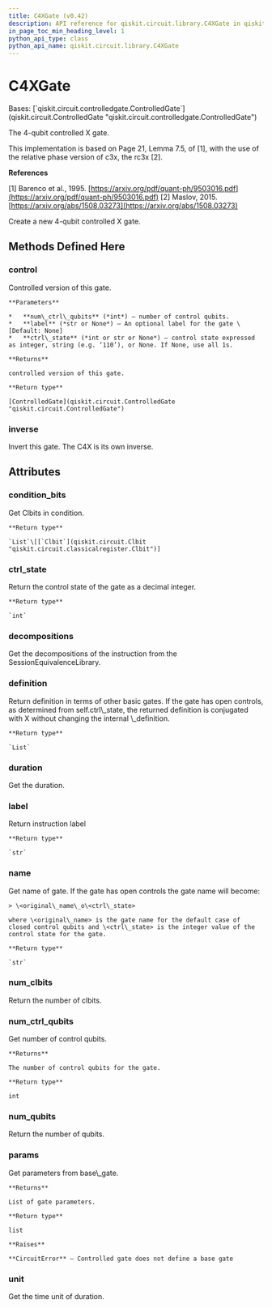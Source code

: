```yaml
---
title: C4XGate (v0.42)
description: API reference for qiskit.circuit.library.C4XGate in qiskit v0.42
in_page_toc_min_heading_level: 1
python_api_type: class
python_api_name: qiskit.circuit.library.C4XGate
---
```


# C4XGate

<Class id="qiskit.circuit.library.C4XGate" isDedicatedPage={true} github="https://github.com/qiskit/qiskit/tree/stable/0.23/qiskit/circuit/library/standard_gates/x.py" signature="C4XGate(label=None, ctrl_state=None)" modifiers="class">
  Bases: [`qiskit.circuit.controlledgate.ControlledGate`](qiskit.circuit.ControlledGate "qiskit.circuit.controlledgate.ControlledGate")

  The 4-qubit controlled X gate.

  This implementation is based on Page 21, Lemma 7.5, of \[1], with the use of the relative phase version of c3x, the rc3x \[2].

  **References**

  \[1] Barenco et al., 1995. [https://arxiv.org/pdf/quant-ph/9503016.pdf](https://arxiv.org/pdf/quant-ph/9503016.pdf) \[2] Maslov, 2015. [https://arxiv.org/abs/1508.03273](https://arxiv.org/abs/1508.03273)

  Create a new 4-qubit controlled X gate.

  ## Methods Defined Here

  <span id="qiskit-circuit-library-c4xgate-control" />

  ### control

  <Function id="qiskit.circuit.library.C4XGate.control" signature="C4XGate.control(num_ctrl_qubits=1, label=None, ctrl_state=None)">
    Controlled version of this gate.

    **Parameters**

    *   **num\_ctrl\_qubits** (*int*) – number of control qubits.
    *   **label** (*str or None*) – An optional label for the gate \[Default: None]
    *   **ctrl\_state** (*int or str or None*) – control state expressed as integer, string (e.g. ‘110’), or None. If None, use all 1s.

    **Returns**

    controlled version of this gate.

    **Return type**

    [ControlledGate](qiskit.circuit.ControlledGate "qiskit.circuit.ControlledGate")
  </Function>

  <span id="qiskit-circuit-library-c4xgate-inverse" />

  ### inverse

  <Function id="qiskit.circuit.library.C4XGate.inverse" signature="C4XGate.inverse()">
    Invert this gate. The C4X is its own inverse.
  </Function>

  ## Attributes

  ### condition\_bits

  <Attribute id="qiskit.circuit.library.C4XGate.condition_bits">
    Get Clbits in condition.

    **Return type**

    `List`\[[`Clbit`](qiskit.circuit.Clbit "qiskit.circuit.classicalregister.Clbit")]
  </Attribute>

  ### ctrl\_state

  <Attribute id="qiskit.circuit.library.C4XGate.ctrl_state">
    Return the control state of the gate as a decimal integer.

    **Return type**

    `int`
  </Attribute>

  ### decompositions

  <Attribute id="qiskit.circuit.library.C4XGate.decompositions">
    Get the decompositions of the instruction from the SessionEquivalenceLibrary.
  </Attribute>

  ### definition

  <Attribute id="qiskit.circuit.library.C4XGate.definition">
    Return definition in terms of other basic gates. If the gate has open controls, as determined from self.ctrl\_state, the returned definition is conjugated with X without changing the internal \_definition.

    **Return type**

    `List`
  </Attribute>

  ### duration

  <Attribute id="qiskit.circuit.library.C4XGate.duration">
    Get the duration.
  </Attribute>

  ### label

  <Attribute id="qiskit.circuit.library.C4XGate.label">
    Return instruction label

    **Return type**

    `str`
  </Attribute>

  ### name

  <Attribute id="qiskit.circuit.library.C4XGate.name">
    Get name of gate. If the gate has open controls the gate name will become:

    > \<original\_name\_o\<ctrl\_state>

    where \<original\_name> is the gate name for the default case of closed control qubits and \<ctrl\_state> is the integer value of the control state for the gate.

    **Return type**

    `str`
  </Attribute>

  ### num\_clbits

  <Attribute id="qiskit.circuit.library.C4XGate.num_clbits">
    Return the number of clbits.
  </Attribute>

  ### num\_ctrl\_qubits

  <Attribute id="qiskit.circuit.library.C4XGate.num_ctrl_qubits">
    Get number of control qubits.

    **Returns**

    The number of control qubits for the gate.

    **Return type**

    int
  </Attribute>

  ### num\_qubits

  <Attribute id="qiskit.circuit.library.C4XGate.num_qubits">
    Return the number of qubits.
  </Attribute>

  ### params

  <Attribute id="qiskit.circuit.library.C4XGate.params">
    Get parameters from base\_gate.

    **Returns**

    List of gate parameters.

    **Return type**

    list

    **Raises**

    **CircuitError** – Controlled gate does not define a base gate
  </Attribute>

  ### unit

  <Attribute id="qiskit.circuit.library.C4XGate.unit">
    Get the time unit of duration.
  </Attribute>
</Class>

